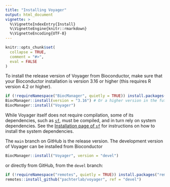```yaml
---
title: "Installing Voyager"
output: html_document
vignette: >
  %\VignetteIndexEntry{Install}
  %\VignetteEngine{knitr::rmarkdown}
  %\VignetteEncoding{UTF-8}
---
```


```r
knitr::opts_chunk$set(
  collapse = TRUE,
  comment = "#>",
  eval = FALSE
)
```

To install the release version of Voyager from Bioconductor, make sure that your Bioconductor installation is version 3.16 or higher (this requires R version 4.2 or higher). 

```r
if (!requireNamespace("BiocManager", quietly = TRUE)) install.packages("BiocManager")
BiocManager::install(version = "3.16") # Or a higher version in the future
BiocManager::install("Voyager")
```

While Voyager itself does not require compilation, some of its dependencies, such as [`sf`](https://r-spatial.github.io/sf/), must be compiled, and in turn rely on system dependencies. See the [Installation page of `sf`](https://r-spatial.github.io/sf/) for instructions on how to install the system dependencies.

The `main` branch on GitHub is the release version. The development version of Voyager can be installed from Bioconductor
```r
BiocManager::install("Voyager", version = "devel")
```

or directly from GitHub, from the `devel` branch:
```r
if (!requireNamespace("remotes", quietly = TRUE)) install.packages("remotes")
remotes::install_github("pachterlab/voyager", ref = "devel")
```

